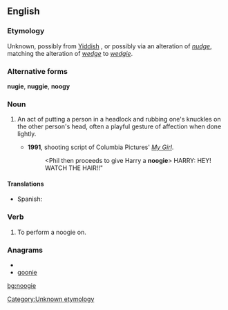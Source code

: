 ==English==

===Etymology===
Unknown, possibly from [[Yiddish]] {{term|נודזשען|sc=Hebr|tr=nudzhen||to badger}}, or possibly via an alteration of ''[[nudge]]'', matching the alteration of ''[[wedge]]'' to ''[[wedgie]]''.<!--this belongs under the etymology of "nudge": originally from Latin ''nugae'', "trifling matters."-->

===Alternative forms===
'''nugie''', '''nuggie''', '''noogy'''

===Noun===
{{en-noun}}

# {{slang}} An act of putting a person in a headlock and rubbing one's knuckles on the other person's head, often a playful gesture of affection when done lightly.
#* '''1991''', shooting script of Columbia Pictures' ''[[w:My Girl|My Girl]]''.
#*: <Phil then proceeds to give Harry a '''noogie'''> HARRY: HEY! WATCH THE HAIR!!"

====Translations====
{{trans-top|knuckle rub on head}}
* Spanish: {{t-|es|coscorrón|m}}
{{trans-mid}}
{{trans-bottom}}

===Verb===
{{en-verb|noogies|noogying|noogied}}

# {{slang}} To perform a noogie on.

===Anagrams===
* {{alphagram|eginoo}}
* [[goonie#English|goonie]]

[[Category:Unknown etymology]]

[[bg:noogie]]